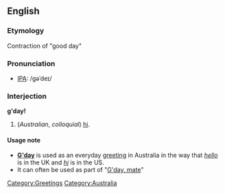 ==English==
===Etymology===
Contraction of "good day"

===Pronunciation===
*[[IPA]]: /gəˈdeɪ/

===Interjection===
'''g'day!'''

#(''Australian'', ''colloquial'') [[hi]].

====Usage note====
*'''[[w:G'day|G'day]]''' is used as an everyday [[greeting]] in Australia in the way that ''[[hello]]'' is in the UK and ''[[hi]]'' is in the US.
*It can often be used as part of "[[G'day, mate]]"

[[Category:Greetings]]
[[Category:Australia]]